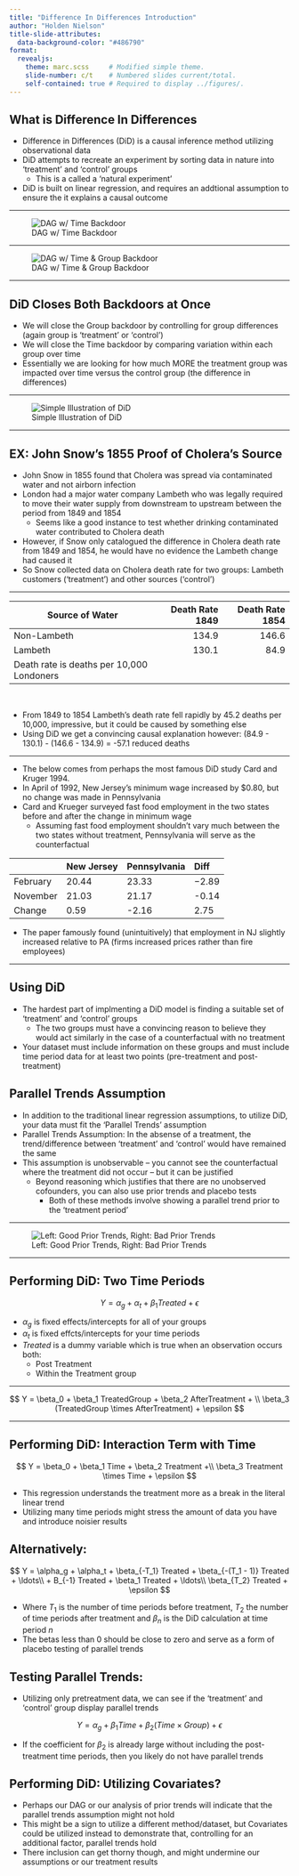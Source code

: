 ```yaml
---
title: "Difference In Differences Introduction"
author: "Holden Nielson"
title-slide-attributes:
  data-background-color: "#486790"
format: 
  revealjs:
    theme: marc.scss     # Modified simple theme.
    slide-number: c/t    # Numbered slides current/total.
    self-contained: true # Required to display ../figures/.
---
```


## What is Difference In Differences

- Difference in Differences (DiD) is a causal inference method utilizing observational data
- DiD attempts to recreate an experiment by sorting data in nature into 'treatment' and 'control' groups
    - This is a called a 'natural experiment'
- DiD is built on linear regression, and requires an addtional assumption to ensure the it explains a causal outcome

---

![DAG w/ Time Backdoor](../figures/DiD_dagA.png)

---

![DAG w/ Time & Group Backdoor](../figures/DiD_dagB.png)

---

## DiD Closes Both Backdoors at Once

- We will close the Group backdoor by controlling for group differences (again group is 'treatment' or 'control')
- We will close the Time backdoor by comparing variation within each group over time
- Essentially we are looking for how much MORE the treatment group was impacted over time versus the control group (the difference in differences)

---

![Simple Illustration of DiD](../figures/DiD_basic_example.png)

---

## EX: John Snow's 1855 Proof of Cholera's Source

- John Snow in 1855 found that Cholera was spread via contaminated water and not airborn infection
- London had a major water company Lambeth who was legally required to move their water supply from downstream to upstream between the period from 1849 and 1854
    - Seems like a good instance to test whether drinking contaminated water contributed to Cholera death
- However, if Snow only catalogued the difference in Cholera death rate from 1849 and 1854, he would have no evidence the Lambeth change had caused it
- So Snow collected data on Cholera death rate for two groups: Lambeth customers ('treatment') and other sources ('control')

---

| Source of Water |  Death Rate 1849| Death Rate 1854|
|---------|------:|--------:|
| Non-Lambeth      | 134.9 | 146.6|
| Lambeth     |  130.1|   84.9|
| Death rate is deaths per 10,000 Londoners| 

\

- From 1849 to 1854 Lambeth's death rate fell rapidly by 45.2 deaths per 10,000, impressive, but it could be caused by something else
- Using DiD we get a convincing causal explanation however: (84.9 - 130.1) - (146.6 - 134.9) = -57.1 reduced deaths

---

- The below comes from perhaps the most famous DiD study Card and Kruger 1994.
- In April of 1992, New Jersey's minimum wage increased by $0.80, but no change was made in Pennsylvania
- Card and Krueger surveyed fast food employment in the two states before and after the change in minimum wage
    - Assuming fast food employment shouldn't vary much between the two states without treatment, Pennsylvania will serve as the counterfactual


| | New Jersey | Pennsylvania | Diff |
|:---|:---|:---|:---|
|February| 20.44 | 23.33 | −2.89|
| November| 21.03| 21.17 | -0.14 |
|Change | 0.59 | -2.16 | 2.75 |   

- The paper famously found (unintuitively) that employment in NJ slightly increased relative to PA (firms increased prices rather than fire employees)

---

## Using DiD

- The hardest part of implmenting a DiD model is finding a suitable set of 'treatment' and 'control' groups
    - The two groups must have a convincing reason to believe they would act similarly in the case of a counterfactual with no treatment
- Your dataset must include information on these groups and must include time period data for at least two points (pre-treatment and post-treatment)

## Parallel Trends Assumption

- In addition to the traditional linear regression assumptions, to utilize DiD, your data must fit the 'Parallel Trends' assumption
- Parallel Trends Assumption: In the absense of a treatment, the trend/difference between 'treatment' and 'control' would have remained the same
- This assumption is unobservable – you cannot see the counterfactual where the treatment did not occur – but it can be justified 
    - Beyond reasoning which justifies that there are no unobserved cofounders, you can also use prior trends and placebo tests
        - Both of these methods involve showing a parallel trend prior to the 'treatment period'

---

![Left: Good Prior Trends, Right: Bad Prior Trends](../figures/DiD_priortrends.png)

---

## Performing DiD: Two Time Periods

$$
Y = \alpha_g + \alpha_t + \beta_1 Treated + \epsilon
$$

- $\alpha_g$ is fixed effects/intercepts for all of your groups
- $\alpha_t$ is fixed effcts/intercepts for your time periods
- $Treated$ is a dummy variable which is true when an observation occurs both:
    - Post Treatment 
    - Within the Treatment group

---

$$
Y = \beta_0 + \beta_1 TreatedGroup + \beta_2 AfterTreatment + \\
\beta_3 (TreatedGroup \times AfterTreatment) + \epsilon
$$

---

## Performing DiD: Interaction Term with Time

$$
Y = \beta_0 + \beta_1 Time + \beta_2 Treatment +\\ \beta_3 Treatment \times Time + \epsilon
$$

- This regression understands the treatment more as a break in the literal linear trend
- Utilizing many time periods might stress the amount of data you have and introduce noisier results

## Alternatively:

$$
Y = \alpha_g + \alpha_t + \beta_{-T_1} Treated + \beta_{-(T_1 - 1)} Treated + \ldots\\ + B_{-1} Treated + \beta_1 Treated + \ldots\\ \beta_{T_2} Treated + \epsilon
$$

- Where $T_1$ is the number of time periods before treatment, $T_2$ the number of time periods after treatment and $\beta_{n}$ is the DiD calculation at time period $n$
- The betas less than 0 should be close to zero and serve as a form of placebo testing of parallel trends

## Testing Parallel Trends: 

- Utilizing only pretreatment data, we can see if the 'treatment' and 'control' group display parallel trends

$$
Y = \alpha_g + \beta_1 Time + \beta_2 (Time \times Group) + \epsilon
$$

- If the coefficient for $\beta_2$ is already large without including the post-treatment time periods, then you likely do not have parallel trends

## Performing DiD: Utilizing Covariates?

- Perhaps our DAG or our analysis of prior trends will indicate that the parallel trends assumption might not hold
- This might be a sign to utilize a different method/dataset, but Covariates could be utilized instead to demonstrate that, controlling for an additional factor, parallel trends hold
- There inclusion can get thorny though, and might undermine our assumptions or our treatment results